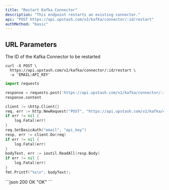 ```yaml
---
title: "Restart Kafka Connector"
description: "This endpoint restarts an existing connector."
api: "POST https://api.upstash.com/v2/kafka/connector/:id/restart"
authMethod: "basic"
---
```




## URL Parameters

<ParamField path="id" type="string" required>
The ID of the Kafka Connector to be restarted
</ParamField>

<RequestExample>

```shell curl
curl -X POST \
  https://api.upstash.com/v2/kafka/connector/:id/restart \
  -u 'EMAIL:API_KEY'
```

```python Python
import requests

response = requests.post('https://api.upstash.com/v2/kafka/connector/:id/restart', auth=('EMAIL', 'API_KEY'))
response.content
```

```go Go
client := &http.Client{}
req, err := http.NewRequest("POST", "https://api.upstash.com/v2/kafka/connector/:id/restart", nil)
if err != nil {
    log.Fatal(err)
}
req.SetBasicAuth("email", "api_key")
resp, err := client.Do(req)
if err != nil {
    log.Fatal(err)
}
bodyText, err := ioutil.ReadAll(resp.Body)
if err != nil {
    log.Fatal(err)
}
fmt.Printf("%s\n", bodyText);
```

</RequestExample>

<ResponseExample>
```json 200 OK
"OK"
```
</ResponseExample>
